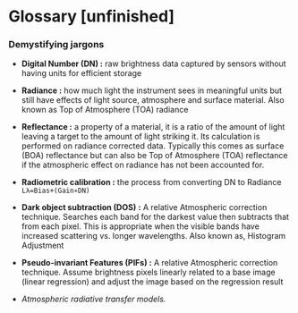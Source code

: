 # Glossary \[unfinished\]  {.unnumbered}

### Demystifying jargons {.unnumbered}

-   **Digital Number (DN) :** raw brightness data captured by sensors without having units for efficient storage

-   **Radiance :** how much light the instrument sees in meaningful units but still have effects of light source, atmosphere and surface material. Also known as Top of Atmosphere (TOA) radiance

-   **Reflectance :** a property of a material, it is a ratio of the amount of light leaving a target to the amount of light striking it. Its calculation is performed on radiance corrected data. Typically this comes as surface (BOA) reflectance but can also be Top of Atmosphere (TOA) reflectance if the atmospheric effect on radiance has not been accounted for.

-   **Radiometric calibration :** the process from converting DN to Radiance `Lλ=Bias+(Gain∗DN)`

-   **Dark object subtraction (DOS)** **:** A relative Atmospheric correction technique. Searches each band for the darkest value then subtracts that from each pixel. This is appropriate when the visible bands have increased scattering vs. longer wavelengths. Also known as, Histogram Adjustment

<!-- -->

-   **Pseudo-invariant Features (PIFs) :** A relative Atmospheric correction technique. Assume brightness pixels linearly related to a base image (linear regression) and adjust the image based on the regression result

-   *Atmospheric radiative transfer models.*
